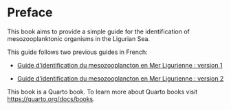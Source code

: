 # Preface {.unnumbered}

This book aims to provide a simple guide for the identification of mesozooplanktonic organisms in the Ligurian Sea.

This guide follows two previous guides in French:

-   [Guide d'identification du mesozooplancton en Mer Ligurienne : version 1](https://econum.github.io/zooimage_mesozooplankton_guide1)

-   [Guide d'identification du mesozooplancton en Mer Ligurienne : version 2](https://econum.github.io/zooimage_mesozooplankton_guide2)

This book is a Quarto book. To learn more about Quarto books visit <https://quarto.org/docs/books>.
